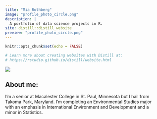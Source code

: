 ```yaml
---
title: "Mia Rothberg"
image: "profile_photo_circle.png"
description: |
  A portfolio of data science projects in R.
site: distill::distill_website
preview: "profile_photo_circle.png"
---
```


```r
knitr::opts_chunk$set(echo = FALSE)

# Learn more about creating websites with Distill at:
# https://rstudio.github.io/distill/website.html

```

![](profile_photo_circle.png)

## About me: 

I'm a senior at Macalester College in St. Paul, Minnesota but I hail from Takoma Park, Maryland. I'm completing an Environmental Studies major with an emphasis in International Environment and Development and a minor in Statistics.  